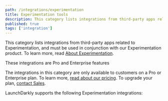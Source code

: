```yaml
---
path: /integrations/experimentation
title: Experimentation tools
description: This category lists integrations from third-party apps related to Experimentation.
published: true
tags: ['integration']
---
```


This category lists integrations from third-party apps related to Experimentation, and must be used in conjunction with our Experimentation product. To learn more, read [About Experimentation](/home/about-experimentation).

<Callout intent="primary">
<CalloutTitle>These integrations are Pro and Enterprise features</CalloutTitle>
<CalloutDescription>

The integrations in this category are only available to customers on a Pro or Enterprise plan. To learn more, [read about our pricing](https://launchdarkly.com/pricing/). To upgrade your plan, [contact Sales](https://launchdarkly.com/contact-sales/).

</CalloutDescription>
</Callout>

LaunchDarkly supports the following Experimentation integrations:

<ChildPageList path="/integrations/experimentation" />
